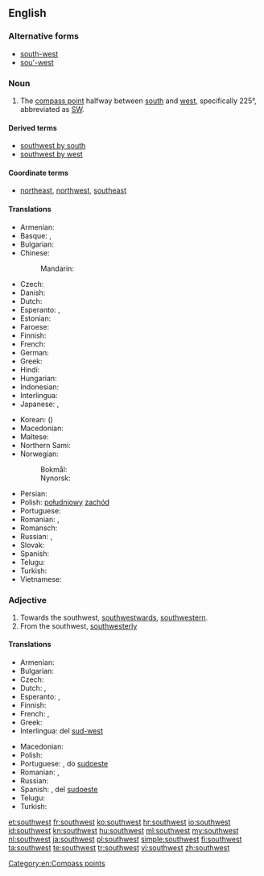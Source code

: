 ==English==
{{wikipedia|dab=Southwest}}
===Alternative forms===
* [[south-west]]
* [[sou'-west]]

===Noun===
{{en-noun|-}}

# The [[compass point]] halfway between [[south]] and [[west]], specifically 225°, abbreviated as [[SW]].

====Derived terms====
* [[southwest by south]]
* [[southwest by west]]

====Coordinate terms====
* {{sense|compass point}} [[northeast]], [[northwest]], [[southeast]]

====Translations====
{{trans-top|compass point}}
* Armenian: {{t|hy|հարավ-արևմուտք|tr=harav-arevmutk’|sc=Armn}}
* Basque: {{t|eu|hegosartalde}}, {{t|eu|hegomendebal}}
* Bulgarian: {{t|bg|югозапад|m|tr=jugozápad}}
* Chinese:
*: Mandarin: {{t+|cmn|西南|tr=xīnán|sc=Hani}}
* Czech: {{t+|cs|jihozápad|m}}
* Danish: {{t|da|sydvest}}
* Dutch: {{t+|nl|zuidwesten|n}}
* Esperanto: {{t|eo|sudokcidento}}, {{t|eo|suduesto}}
* Estonian: {{t+|et|edel}}
* Faroese: {{t|fo|útsynningur|m}}
* Finnish: {{t+|fi|lounas}}
* French: {{t+|fr|sud-ouest|m}}
* German: {{t+|de|Südwesten|m}}
* Greek: {{t+|el|νοτιοδυτικά|tr=notiodytiká}}
* Hindi: {{t|hi|नैऋत्य|tr=nairitya|sc=Deva}}
* Hungarian: {{t+|hu|délnyugat}}
* Indonesian: {{t+|id|barat daya}}
* Interlingua: {{t|ia|sud-west}}
* Japanese: {{t+|ja|南西|tr=なんせい, nanséi|sc=Jpan}}, {{qualifier|less common}} {{t+|ja|西南|tr=せいなん, seinan|sc=Jpan}}
{{trans-mid}}
* Korean: {{t+|ko|남서|tr=namseo|sc=Kore}} ({{t+|ko|南西|sc=Kore}})
* Macedonian: {{t|mk|југозапад|m|tr=jugozápad}}
* Maltese: {{t|mt|lbiċ}}
* Northern Sami: {{t|se|oarjelulli}}
* Norwegian:
*: Bokmål: {{t|nb|sørvest}}
*: Nynorsk: {{t|nn|sørvest}}
* Persian: {{t|fa|جنوب غربی|tr=jonub-e ğarbi|sc=fa-Arab}}
* Polish: [[południowy]] [[zachód]] {{g|m}}
* Portuguese: {{t+|pt|sudoeste|m}}
* Romanian: {{t|ro|sud-vest|n}}, {{t|ro|sudvest|n}}
* Romansch: {{t|rm|sidvest}}
* Russian: {{t+|ru|юго-запад|m|tr=jugo-západ}}, {{t+|ru|зюйд-вест|m|tr=zjujd-vést|sc=Cyrl}} {{qualifier|wind, nautical}}
* Slovak: {{t|sk|juhozápad|m}}
* Spanish: {{t|es|suroeste|m}}
* Telugu: {{t|te|నైఋతి|tr=naiRuti}}
* Turkish: {{t+|tr|güneybatı}}
* Vietnamese: {{t|vi|phía tây nam}}
{{trans-bottom}}

===Adjective===
{{en-adj|-}}

# Towards the southwest, [[southwestward]]s, [[southwestern]].
# From the southwest, [[southwesterly]]

====Translations====
{{trans-top|towards the southwest}}
* Armenian: {{t|hy|հարավարևմտյան|tr=haravarevmtyan|sc=Armn}}
* Bulgarian: {{t|bg|югозападен|m|tr=jugozápaden}}
* Czech: {{t+|cs|jihozápadní}}
* Dutch: {{t+|nl|zuidwest}}, {{t+|nl|zuidwestelijk}}
* Esperanto: {{t|eo|sudokcidenta}}, {{t|eo|suduesta}}
* Finnish: {{t|fi|lounainen}}
* French: {{t|fr|sud-ouest}}, {{t|fr|du sud-ouest}}
* Greek: {{t+|el|νοτιοδυτικός|m|tr=notiodytikós|sc=Grek}}
* Interlingua: del [[sud-west]]
{{trans-mid}}
* Macedonian: {{t|mk|југозападно|tr=jugozápadno}}
* Polish: {{t+|pl|południowo-zachodni|m}}
* Portuguese: {{t+|pt|sudoeste}}, do [[sudoeste]]
* Romanian: {{t|ro|de sud-vest}}, {{t|ro|sudvestic}}
* Russian: {{t+|ru|юго-западный|tr=jugo-západnyj}}
* Spanish: {{t|es|suroeste}}, del [[sudoeste]]
* Telugu: {{t|te|నైఋతి|tr=naiRuti}}
* Turkish: {{t|tr|güneybatı}}
{{trans-bottom}}

[[Category:en:Compass points]]

[[et:southwest]]
[[fr:southwest]]
[[ko:southwest]]
[[hr:southwest]]
[[io:southwest]]
[[id:southwest]]
[[kn:southwest]]
[[hu:southwest]]
[[ml:southwest]]
[[my:southwest]]
[[nl:southwest]]
[[ja:southwest]]
[[pl:southwest]]
[[simple:southwest]]
[[fi:southwest]]
[[ta:southwest]]
[[te:southwest]]
[[tr:southwest]]
[[vi:southwest]]
[[zh:southwest]]